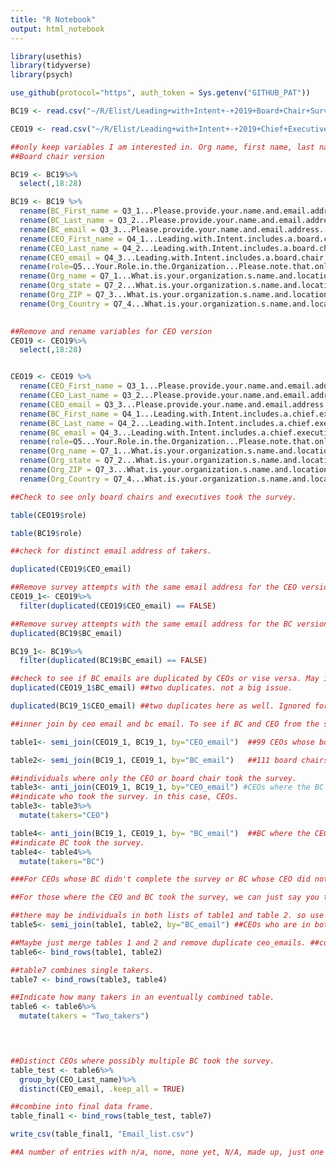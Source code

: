 ```yaml
---
title: "R Notebook"
output: html_notebook
---
```




```r
library(usethis)
library(tidyverse)
library(psych)

use_github(protocol="https", auth_token = Sys.getenv("GITHUB_PAT"))
```
```r
BC19 <- read.csv("~/R/Elist/Leading+with+Intent+-+2019+Board+Chair+Survey_October+11,+2022_12.58/Leading with Intent - 2019 Board Chair Survey_October 11, 2022_12.58.csv")

CEO19 <- read.csv("~/R/Elist/Leading+with+Intent+-+2019+Chief+Executive+Survey_October+11,+2022_12.52/Leading with Intent - 2019 Chief Executive Survey_October 11, 2022_12.52.csv")


```
```r
##only keep variables I am interested in. Org name, first name, last name and email of taker and corresponding BC/ED. 
##Board chair version  

BC19 <- BC19%>%
  select(,18:28)

BC19 <- BC19 %>% 
  rename(BC_First_name = Q3_1...Please.provide.your.name.and.email.address..This.will.not.be.given.out.to.others..and.will.only.be.used.to.contact.you.in.the.event.there.is.a.problem.with.the.survey..and.to.send.you.your.free.BoardSource.publication.PDF....First.name)%>%
  rename(BC_Last_name = Q3_2...Please.provide.your.name.and.email.address..This.will.not.be.given.out.to.others..and.will.only.be.used.to.contact.you.in.the.event.there.is.a.problem.with.the.survey..and.to.send.you.your.free.BoardSource.publication.PDF....Last.name)%>%
  rename(BC_email = Q3_3...Please.provide.your.name.and.email.address..This.will.not.be.given.out.to.others..and.will.only.be.used.to.contact.you.in.the.event.there.is.a.problem.with.the.survey..and.to.send.you.your.free.BoardSource.publication.PDF....Email.address)%>%
  rename(CEO_First_name = Q4_1...Leading.with.Intent.includes.a.board.chair.version.and.a.chief.executive.executive.director.version.of.the.survey..Please.provide.current.contact.information.the.chief.executive.executive.director.of.the.organization.where.you.serve.as.chair.so.we.can.reach.out.to.him.or.her..Information.provided.will.only.be.used.to.conduct.this.study....Chief.executive...first.name)%>%
  rename(CEO_Last_name = Q4_2...Leading.with.Intent.includes.a.board.chair.version.and.a.chief.executive.executive.director.version.of.the.survey..Please.provide.current.contact.information.the.chief.executive.executive.director.of.the.organization.where.you.serve.as.chair.so.we.can.reach.out.to.him.or.her..Information.provided.will.only.be.used.to.conduct.this.study....Chief.executive...last.name)%>%
  rename(CEO_email = Q4_3...Leading.with.Intent.includes.a.board.chair.version.and.a.chief.executive.executive.director.version.of.the.survey..Please.provide.current.contact.information.the.chief.executive.executive.director.of.the.organization.where.you.serve.as.chair.so.we.can.reach.out.to.him.or.her..Information.provided.will.only.be.used.to.conduct.this.study....Chief.executive...email.address)%>%
  rename(role=Q5...Your.Role.in.the.Organization...Please.note.that.only.board.chairs.should.complete.this.survey..as.we.will.be.asking.questions.specific.to.your.partnership.with.the.chief.executive...For.chief.executives..please.use.this.link.to.access.your.survey..For.all.other.roles..you.will.be.taken.to.the.end.of.the.survey......What.is.your.personal.role.in.this.organization.)%>%
  rename(Org_name = Q7_1...What.is.your.organization.s.name.and.location...If.your.organization.has.multiple.locations..please.list.the.headquarters.or.main.office.....Organization.Name)%>%
  rename(Org_state = Q7_2...What.is.your.organization.s.name.and.location...If.your.organization.has.multiple.locations..please.list.the.headquarters.or.main.office.....State.Province)%>%
  rename(Org_ZIP = Q7_3...What.is.your.organization.s.name.and.location...If.your.organization.has.multiple.locations..please.list.the.headquarters.or.main.office.....Postal.zip.code)%>%
  rename(Org_Country = Q7_4...What.is.your.organization.s.name.and.location...If.your.organization.has.multiple.locations..please.list.the.headquarters.or.main.office.....Country)
  
```


```r
##Remove and rename variables for CEO version 
CEO19 <- CEO19%>%
  select(,18:28)


CEO19 <- CEO19 %>% 
  rename(CEO_First_name = Q3_1...Please.provide.your.name.and.email.address..This.will.not.be.given.out.to.others..and.will.only.be.used.to.contact.you.in.the.event.there.is.a.problem.with.the.survey..and.to.send.you.your.free.BoardSource.publication.PDF....First.name)%>%
  rename(CEO_Last_name = Q3_2...Please.provide.your.name.and.email.address..This.will.not.be.given.out.to.others..and.will.only.be.used.to.contact.you.in.the.event.there.is.a.problem.with.the.survey..and.to.send.you.your.free.BoardSource.publication.PDF....Last.name)%>%
  rename(CEO_email = Q3_3...Please.provide.your.name.and.email.address..This.will.not.be.given.out.to.others..and.will.only.be.used.to.contact.you.in.the.event.there.is.a.problem.with.the.survey..and.to.send.you.your.free.BoardSource.publication.PDF....Email.address)%>%
  rename(BC_First_name = Q4_1...Leading.with.Intent.includes.a.chief.executive.executive.director.version.and.a.board.chair.version.of.the.survey..Please.provide.current.contact.information.for.your.board.chair.so.we.can.reach.out.to.him.or.her..Information.provided.will.only.be.used.to.conduct.this.study....Board.chair...first.name)%>%
  rename(BC_Last_name = Q4_2...Leading.with.Intent.includes.a.chief.executive.executive.director.version.and.a.board.chair.version.of.the.survey..Please.provide.current.contact.information.for.your.board.chair.so.we.can.reach.out.to.him.or.her..Information.provided.will.only.be.used.to.conduct.this.study....Board.chair...last.name)%>%
  rename(BC_email = Q4_3...Leading.with.Intent.includes.a.chief.executive.executive.director.version.and.a.board.chair.version.of.the.survey..Please.provide.current.contact.information.for.your.board.chair.so.we.can.reach.out.to.him.or.her..Information.provided.will.only.be.used.to.conduct.this.study....Board.chair...email.address)%>%
  rename(role=Q5...Your.Role.in.the.Organization...Please.note.that.only.chief.executives.executive.directors.should.complete.this.survey..as.we.will.be.asking.questions.specific.to.your.relationship.with.your.board...For.board.chairs..please.use.this.link.to.access.your.survey..For.all.other.roles..you.will.be.taken.to.the.end.of.the.survey......What.is.your.personal.role.in.this.organization.)%>%
  rename(Org_name = Q7_1...What.is.your.organization.s.name.and.location...If.your.organization.has.multiple.locations..please.list.the.headquarters.or.main.office.....Organization.Name)%>%
  rename(Org_state = Q7_2...What.is.your.organization.s.name.and.location...If.your.organization.has.multiple.locations..please.list.the.headquarters.or.main.office.....State.Province)%>%
  rename(Org_ZIP = Q7_3...What.is.your.organization.s.name.and.location...If.your.organization.has.multiple.locations..please.list.the.headquarters.or.main.office.....Postal.zip.code)%>%
  rename(Org_Country = Q7_4...What.is.your.organization.s.name.and.location...If.your.organization.has.multiple.locations..please.list.the.headquarters.or.main.office.....Country)

```

```r
##Check to see only board chairs and executives took the survey. 

table(CEO19$role)

table(BC19$role)

##check for distinct email address of takers. 

duplicated(CEO19$CEO_email)

##Remove survey attempts with the same email address for the CEO version. 
CEO19_1<- CEO19%>%
  filter(duplicated(CEO19$CEO_email) == FALSE)

##Remove survey attempts with the same email address for the BC version. 
duplicated(BC19$BC_email)

BC19_1<- BC19%>%
  filter(duplicated(BC19$BC_email) == FALSE)

##check to see if BC emails are duplicated by CEOs or vise versa. May indicate co-chairs/CO-CEOs taking survey from the same organization. 
duplicated(CEO19_1$BC_email) ##two duplicates. not a big issue. 

duplicated(BC19_1$CEO_email) ##two duplicates here as well. Ignored for now. 

```


```r
##inner join by ceo email and bc email. To see if BC and CEO from the same org completed the survey. 

table1<- semi_join(CEO19_1, BC19_1, by="CEO_email")  ##99 CEOs whose board chair/co-chair also completed the survey. 

table2<- semi_join(BC19_1, CEO19_1, by="BC_email")   ##111 board chairs/co-chairs whose CEOs also completed the survey.

##individuals where only the CEO or board chair took the survey. 
table3<- anti_join(CEO19_1, BC19_1, by="CEO_email") #CEOs where the BC did not complete the survey.  
##indicate who took the survey. in this case, CEOs. 
table3<- table3%>%
  mutate(takers="CEO")

table4<- anti_join(BC19_1, CEO19_1, by= "BC_email")  ##BC where the CEO did not complete the survey. 
##indicate BC took the survey. 
table4<- table4%>%
  mutate(takers="BC")

###For CEOs whose BC didn't complete the survey or BC whose CEO did not take the survey, we can contact saying the CEO or BC took the survey in the past. 

##For those where the CEO and BC took the survey, we can just say you took the survey in the past. 

##there may be individuals in both lists of table1 and table 2. so use a semi-join. 
table5<- semi_join(table1, table2, by="BC_email") ##CEOs who are in both table 1 and table 2. ##identify CEOs who are not in table 5

##Maybe just merge tables 1 and 2 and remove duplicate ceo_emails. ##combines two-takers. 
table6<- bind_rows(table1, table2)

##table7 combines single takers. 
table7 <- bind_rows(table3, table4)

##Indicate how many takers in an eventually combined table. 
table6 <- table6%>%
  mutate(takers = "Two_takers")

 


##Distinct CEOs where possibly multiple BC took the survey. 
table_test <- table6%>%
  group_by(CEO_Last_name)%>%
  distinct(CEO_email, .keep_all = TRUE)

##combine into final data frame.
table_final1 <- bind_rows(table_test, table7)

write_csv(table_final1, "Email_list.csv")

##A number of entries with n/a, none, none yet, N/A, made up, just one letter, etc. 

```



